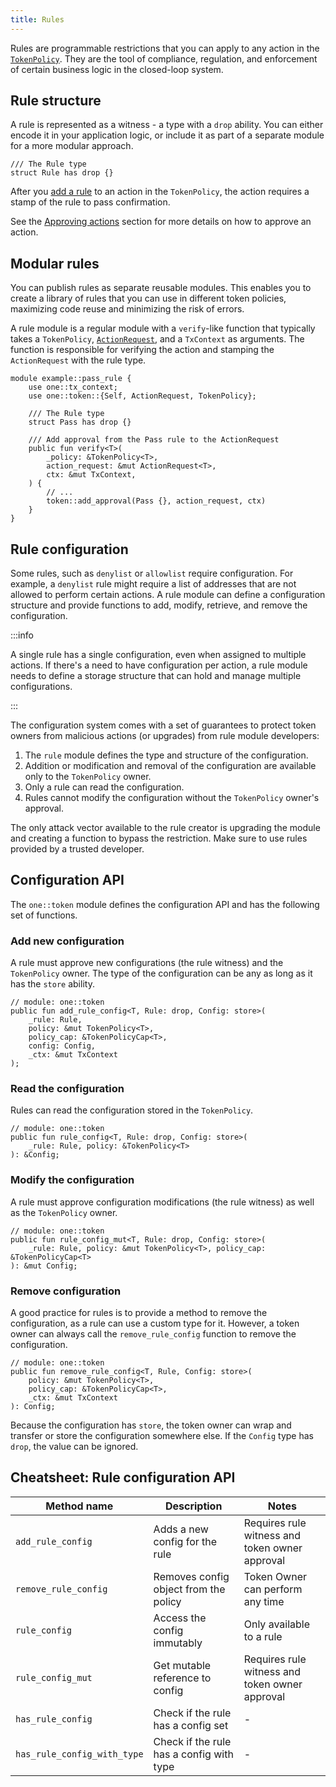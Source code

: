 ```yaml
---
title: Rules
---
```


Rules are programmable restrictions that you can apply to any action in the [`TokenPolicy`](./token-policy.mdx). They are the tool of compliance, regulation, and enforcement of certain business logic in the closed-loop system.

## Rule structure

A rule is represented as a witness - a type with a `drop` ability. You can either encode it in your application logic, or include it as part of a separate module for a more modular approach.

```move
/// The Rule type
struct Rule has drop {}
```

After you [add a rule](./token-policy.mdx#adding-rules) to an action in the `TokenPolicy`, the action requires a stamp of the rule to pass confirmation.

See the [Approving actions](./action-request.mdx#approving-actions) section for more details on how to approve an action.

## Modular rules

You can publish rules as separate reusable modules. This enables you to create a library of rules that you can use in different token policies, maximizing code reuse and minimizing the risk of errors.

A rule module is a regular module with a `verify`-like function that typically takes a `TokenPolicy`, [`ActionRequest`](./action-request.mdx), and a `TxContext` as arguments. The function is responsible for verifying the action and stamping the `ActionRequest` with the rule type.

```move
module example::pass_rule {
    use one::tx_context;
    use one::token::{Self, ActionRequest, TokenPolicy};

    /// The Rule type
    struct Pass has drop {}

    /// Add approval from the Pass rule to the ActionRequest
    public fun verify<T>(
        _policy: &TokenPolicy<T>,
        action_request: &mut ActionRequest<T>,
        ctx: &mut TxContext,
    ) {
        // ...
        token::add_approval(Pass {}, action_request, ctx)
    }
}
```

## Rule configuration

Some rules, such as `denylist` or `allowlist` require configuration. For example, a `denylist` rule might require a list of addresses that are not allowed to perform certain actions. A rule module can define a configuration structure and provide functions to add, modify, retrieve, and remove the configuration.

:::info

A single rule has a single configuration, even when assigned to multiple actions. If there's a need to have configuration per action, a rule module needs to define a storage structure that can hold and manage multiple configurations.

:::

The configuration system comes with a set of guarantees to protect token owners from malicious actions (or upgrades) from rule module developers:

1. The `rule` module defines the type and structure of the configuration.
2. Addition or modification and removal of the configuration are available only to the `TokenPolicy` owner.
3. Only a rule can read the configuration.
4. Rules cannot modify the configuration without the `TokenPolicy` owner's approval.

The only attack vector available to the rule creator is upgrading the module and creating a function to bypass the restriction. Make sure to use rules provided by a trusted developer.

## Configuration API

The `one::token` module defines the configuration API and has the following set of functions.

### Add new configuration

A rule must approve new configurations (the rule witness) and the `TokenPolicy` owner. The type of the configuration can be any as long as it has the `store` ability.

```move
// module: one::token
public fun add_rule_config<T, Rule: drop, Config: store>(
    _rule: Rule,
    policy: &mut TokenPolicy<T>,
    policy_cap: &TokenPolicyCap<T>,
    config: Config,
    _ctx: &mut TxContext
);
```

### Read the configuration

Rules can read the configuration stored in the `TokenPolicy`.

```move
// module: one::token
public fun rule_config<T, Rule: drop, Config: store>(
    _rule: Rule, policy: &TokenPolicy<T>
): &Config;
```

### Modify the configuration

A rule must approve configuration modifications (the rule witness) as well as the `TokenPolicy` owner.

```move
// module: one::token
public fun rule_config_mut<T, Rule: drop, Config: store>(
    _rule: Rule, policy: &mut TokenPolicy<T>, policy_cap: &TokenPolicyCap<T>
): &mut Config;
```

### Remove configuration

A good practice for rules is to provide a method to remove the configuration, as a rule can use a custom type for it. However, a token owner can always call the `remove_rule_config` function to remove the configuration.

```move
// module: one::token
public fun remove_rule_config<T, Rule, Config: store>(
    policy: &mut TokenPolicy<T>,
    policy_cap: &TokenPolicyCap<T>,
    _ctx: &mut TxContext
): Config;
```

Because the configuration has `store`, the token owner can wrap and transfer or store the configuration somewhere else. If the `Config` type has `drop`, the value can be ignored.

## Cheatsheet: Rule configuration API

| Method name                 | Description                              | Notes                                          |
|-----------------------------|------------------------------------------|------------------------------------------------|
| `add_rule_config`           | Adds a new config for the rule           | Requires rule witness and token owner approval |
| `remove_rule_config`        | Removes config object from the policy    | Token Owner can perform any time           |
| `rule_config`               | Access the config immutably              | Only available to a rule                       |
| `rule_config_mut`           | Get mutable reference to config          | Requires rule witness and token owner approval |
| `has_rule_config`           | Check if the rule has a config set       | -                                              |
| `has_rule_config_with_type` | Check if the rule has a config with type | -                                              |
